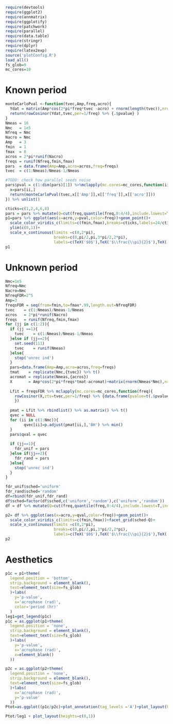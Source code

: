 ```r
require(devtools)
require(ggplot2)
require(annmatrix)
require(ggplotify)
require(patchwork)
require(parallel)
require(data.table)
require(stringr)
require(dplyr)
require(latex2exp)
source('plotConfig.R')
load_all()
fs_glob=9
mc_cores=10
```

# Known period
```r
monteCarloPval <-function(tvec,Amp,freq,acro){
  Ydat = matrix(Amp*cos(2*pi*freq*tvec -acro) + rnorm(length(tvec)),nrow=1)
  return(rowCosinor(Ydat,tvec,per=1/freq) %>% {.$pvalue} )
}
Nmeas = 16
Nmc   = 1e5
Nfreq = Nmc
Nacro = Nmc
Amp   = 3
fmin  = 1
fmax  = 8
acros = 2*pi*runif(Nacro)
freqs = runif(Nfreq,fmin,fmax)
pars  = data.frame(Amp=Amp,acro=acros,freq=freqs)
tvec  = c(1:Nmeas)/Nmeas-1/Nmeas

#TODO: check how parallel seeds noise
pars$pval = c(1:dim(pars)[1]) %>%mclapply(mc.cores=mc_cores,function(ii){
  x=pars[ii,] 
  return(monteCarloPval(tvec,x[['Amp']],x[['freq']],x[['acro']]))
}) %>% unlist()

cticks=c(1,2,4,6,8)
pars = pars %>% mutate(Q=cut(freq,quantile(freq,0:4/4),include.lowest=T,include.heighest=T))
p1=pars %>% ggplot(aes(x=acro,y=pval,color=freq))+geom_point()+
  scale_color_viridis_c(limits=c(fmin,fmax),breaks=cticks,labels=24/cticks)+
  ylim(c(0,1))+
  scale_x_continuous(limits =c(0,2*pi),
                     breaks=c(0,pi/2,pi,3*pi/2,2*pi),
                     labels=c(TeX('$0$'),TeX('$\\frac{\\pi}{2}$'),TeX('$\\pi$'),TeX('$\\frac{3\\pi}{2}$'),TeX('$2\\pi$')))
p1
```

# Unknown period 
```r
Nmc=1e5
Nfreq=Nmc
Nacro=Nmc
NfreqFDR=2^5
Amp=3
freqsFDR = seq(from=fmin,to=fmax*.99,length.out=NfreqFDR)
tvec    = c(1:Nmeas)/Nmeas-1/Nmeas
acros   = 2*pi*runif(Nacro)
freqs   = runif(Nfreq,fmin,fmax)
for (jj in c(1:2)){
  if (jj ==1){
    tvec    = c(1:Nmeas)/Nmeas-1/Nmeas
  }else if (jj==2){
    set.seed(111)
    tvec    = runif(Nmeas)
  }else{
    stop('unrec ind')
  }
  pars=data.frame(Amp=Amp,acro=acros,freq=freqs)
  tmat    = replicate(Nmc,{tvec}) %>% t()
  acromat = replicate(Nmeas,{acros}) 
  X       = Amp*cos(2*pi*freqs*tmat-acromat)+matrix(rnorm(Nmeas*Nmc),nrow=Nmc)
  
  Lfit = freqsFDR %>% mclapply(mc.cores=mc_cores,function(freq){
    rowCosinor(X,zts=tvec,per=1/freq) %>% {data.frame(pvalue=t(.$pvalue))}
    })
      
  pmat = Lfit %>% rbindlist() %>% as.matrix() %>% t()  
  qvec = NULL
  for (ii in c(1:Nmc)){
        qvec[ii]=p.adjust(pmat[ii,],'BH') %>% min()
  }
  pars$qval = qvec
  
  if (jj==1){
    fdr_unif = pars 
  }else if(jj==2){
    fdr_rand = pars
  }else{
    stop('unrec ind')
  }
}

fdr_unif$sched='uniform'
fdr_rand$sched='random'
df=rbind(fdr_unif,fdr_rand)
df$sched=factor(df$sched,c('uniform','random'),c('uniform','random'))
df = df %>% mutate(Q=cut(freq,quantile(freq,0:4/4),include.lowest=T,include.heighest=T))

p2= df %>% ggplot(aes(x=acro,y=qval,color=freq))+geom_point()+
  scale_color_viridis_c(limits=c(fmin,fmax))+facet_grid(sched~Q)+
  scale_x_continuous(limits =c(0,2*pi),
                     breaks=c(0,pi/2,pi,3*pi/2,2*pi),
                     labels=c(TeX('$0$'),TeX('$\\frac{\\pi}{2}$'),TeX('$\\pi$'),TeX('$\\frac{3\\pi}{2}$'),TeX('$2\\pi$')))
p2
```

# Aesthetics

```r
p1c = p1+theme(
  legend.position = 'bottom',
  strip.background = element_blank(),
  text=element_text(size=fs_glob)
  )+labs(
    y='p-value',
    x='acrophase (rad)',
    color='period (hr)'
  )
leg1=get_legend(p1c)
p1c = as.ggplot(p1+theme(
  legend.position = 'none',
  strip.background = element_blank(),
  text=element_text(size=fs_glob)
  )+labs(
    y='p-value',
    x='acrophase (rad)',
    x=element_blank()
  ))

p2c = as.ggplot(p2+theme(
  legend.position = 'none',
  strip.background = element_blank(),
  text=element_text(size=fs_glob)
  )+labs(
    x='acrophase (rad)',
    y='p-value'
  ))
Ptot=as.ggplot((p1c/p2c)+plot_annotation(tag_levels ='A')+plot_layout(heights=c(1,2)))

Ptot/leg1 + plot_layout(heights=c(8,1))
```